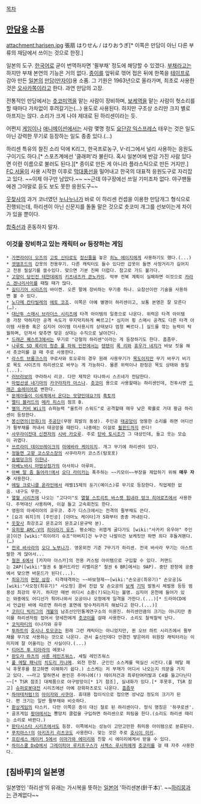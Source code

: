 [[목차]]

== [[만담]]용 소품 ==
attachment:harisen.jpg
張扇
はりせん / はりおうぎ[* 이쪽은 만담이 아닌 다른 부류의 재담에서 쓰이는 것으로 한정.]

일본의 도구. [[한국어]]로 굳이 번역하자면 '쥘부채' 정도에 해당할 수 있겠다. [[부채]]라고는 하지만 부채 본연의 기능은 거의 없다. [[종이]]를 앞뒤로 꺾어 접은 뒤에 한쪽을 [[테이프]]로 감아 만든 [[일본]]의 [[만담]]([[만자이]])용 소품. 그 기원은 1963년으로 올라가며, 최초로 사용한 것은 [[오사카]]쪽이라고 한다. 과연 만담의 고장.

전통적인 만담에서는 [[츳코미]]역을 맡는 사람이 장비하며, [[보케]]역을 맡는 사람이 헛소리를 할 때마다 가차없이 후려갈기는(…) 용도로 사용된다. 하지만 구조상 소리만 크지 별로 아프지는 않다. 소리가 크게 나야 제대로 된 하리센이라는 듯.

어쩐지 [[게임]]이나 [[애니메이션]]에서는 사람 몇명 정도 [[요단강 익스프레스]] 태우는 것은 일도 아닌 강력한 무기로 등장하는 일도 종종 있다.(…)

하리센 특유의 찰진 소리 덕에 K리그, 한국프로농구, V-리그에서 널리 사용하는 응원도구이기도 하다.[* 스포츠계에선 '클래퍼'라 불린다. 혹시 일본어에 반감 가진 사람 있다면 이런 이름으로 불러도 된다.][* 종이로 만든 게 아니라 플라스틱으로 만든 거지만.] [[FC 서울]]이 사용 시작한 이후로 [[막대풍선]]을 밀어내고 한국의 대표적 응원도구로 자리잡고 있다. ~~이제 야구만 남았다.~~ ~~근데 야구장에선 쓰일 기미조차 없다. 야구팬들에겐 그야말로 듣도 보도 못한 응원도구~~

[[웃찾사]]의 과거 코너였던 [[누나누나]]가 바로 이 하리센 컨셉을 이용한 만담개그 형식으로 진행되는데, 하리센이 아닌 신문지를 돌돌 말은 것으로 츳코미 개그를 선보이는게 차이가 있을 뿐이다.  

[[합죽선]]과 혼동하지 말자.
=== 이것을 장비하고 있는 캐릭터 or 등장하는 게임 ===
 * [[가면라이더 오즈]]의 [[고토 신타로]]도 [[정신줄]]을 놓은 [[히노 에이지]]에게 사용하기도 했다.(...)
 * [[겟앰프드]]의 갑옷의 전용무기. 다른 캐릭터도 들수 있다만 갑옷이 들면 사정거리가 길어지고 전용 필살기를 쓸수있다. 맞으면 기분 진짜 더럽다. 참고로 가드 불가다.
 * [[고양이 당인전 테얀데에]]의 [[키츠네즈카 콘노카미]]. 막부 전복 계획이 실패하면 이것으로 [[카라스 겐나리사이]]를 때릴 때가 많다.
 * [[길티기어 시리즈]]의 바이켄. 오른 팔에 장비하는 무기중 하나. 요참선이란 기술을 사용하면 볼 수 있다.
 * [[노다메 칸타빌레]]의 [[에토 코조]]. 이쪽은 아예 별명이 하리센이고, 보통 본명은 잘 모른다(…).
 * [[대난투 스매시 브라더스 시리즈]]에 타격 아이템의 일종으로 나온다. 위력은 타격 아이템중 가장 약하지만 공격 속도가 무지막지하게 빠르고[* 심지어 횡 스매시 공격도 다른 타격 아이템 사용중 혹은 심지어 아이템 미사용시의 상태보다 엄청 빠르다.] 실드를 깎는 능력이 탁월하며, 던져서 맞추면 맞은 상대는 수직으로 날아간다.
 * [[드래곤 퀘스트3]]에서는 무기로 "강철의 하리센"이라는 게 등장하기도 한다. 흠좀무.
 * [[나루토 SD 록리의 청춘 풀 파워 인전]]에서는 [[텐텐]]이 [[록 리]]와 [[휴우가 네지]]가 바보 짓을 해서 츳코미를 걸 때 주로 사용한다.
 * [[라스트 브롱크스]]의 쿠로사와 토오루의 경우 원래 사용무기가 [[목도]]이지만 무기 바꾸기 비기로 목도 사이즈의 하리센으로 바꾸는 게 가능하다. 물론 위력이나 판정은 목도 상태와 동일(...).
 * [[러브라보]]의 쿠라하시 리코. 다만 제작은 타나하시 스즈네가 전담한다.
 * [[마법선생 네기마]]의 [[카구라자카 아스나]]. [[츳코미]] 용으로 사용할때는 하리센인데, 전투시엔 [[드래곤 슬레이어]]로 변한다.
 * [[문제아들이 이세계에서 온다는 모양인데요?]]의 [[흑토끼]]
 * [[멜티 블러드]]의 [[메카 히스이]] 점프 B.
 * [[별의 커비 Wii]]의 슈퍼능력 "울트라 스워드"로 공격할때 매우 낮은 확률로 거대 황금 하리센이 등장한다.
 * [[봉신연의(만화)]]의 [[주공단]](무왕 희발의 동생). 주인공 [[태공망]]이 엉뚱한 소리를 하면 어디선가 쥘부채를 꺼내서 태공망을 때린다. 나중에는 이걸로 [[훨윈드]]까지 쓴다!
 * [[사무라이전대 신켄저]]의 [[시바 카오루]]. 주로 [[탄바 토시조]]가 그 대상인데, 들고 웃는 모습이 귀엽다.
 * [[쓰르라미 데이브레이크]]의 [[마에바라 케이이치]]. 개그 무기에 하리센이 있다.
 * [[정들면 고향 코스모스장]]의 사쿠라자키 코스즈(탐포포)
 * [[슬램덩크]]의 [[이한나]].
 * [[아베노바시 마법상점가]]의 아사히나 아루미.
 * [[아빠 말 좀 들어라!]]에서 [[오다 라이카]]는 폭주하는 ~~키모이~~부장을 제압하기 위해 '''매우 자주''' 사용한다.
 * [[에밀 크로니클 온라인]]에서 레벨15제의 둔기(메이스)류 무기로 등장한다. 직업제한 없음. 내구도 무한.
 * [[열혈 시리즈]]에 나오는 "고다이"도 [[열혈 스트리트 바스켓 힘내라 덩크 히어로즈]]에서 사용한다. 주먹대신 사용하며, 이걸 들고 고속회전도 한다.
 * 영원의 아세리아의 쿄우코. 추가 디스크에서는 전격의 쥘부채도 쓴다.
 * [요괴 워치]의 [주인공] [아마노 케이타]가 5화부터 종종 꺼내든다.
 * [[웃찾사]] 최강조교 문조교의 문조교(문규박 분).
 * [[유희왕 ARC-V]]의 [[히이라기 유즈]]. 평소에는 귀엽게 굴다가도 [wiki:"사카키 유우야" 주인공]이건 [wiki:"히이라기 슈조"아버지]건 누구건 나발이건 보케짓만 하면 죄다 후들겨팬다.(…)
 * [[전국 바사라]]의 [[오다 노부나가]]. 영웅외전 기준 7무기가 하리센. 전국 바사라 무기는 아스트랄한 게 많아서...
 * [[철권 6]]에서 [카자마 아스카]의 전용 커스텀 아이템으로 구입할 수 있다. 커맨드는 2AP([wiki:"철권 6 블러드라인 리벨리온" 철권 6 BR]에서는 9AP). 중단 판정에 공중에서 맞으면 바운드가 된다(...).
 * [[최유기]]의 [[현장 삼장]]. 티격태격하는 ~~바보형제~~[wiki:"손오공(최유기)" 손오공]&[wiki:"사오정(최유기)" 사오정] 콤비 진압 및 손오공의 [[보케]] [[기믹]] 발동시 체벌용 등등 범용성 최강의 무기. 하지만 매번 어디서 소환(?)되는지는 불명. 심지어 온천에 들어가 있는 와중에도 어디선가 튀어나와서 오공이나 오정에게 일격을 가한다.(...)[* 드라마CD에서 언급된 바에 따르면 하리센 표면에 방수처리까지 해놨다고 한다.(...)]
 * [[코미디 빅리그]]의 [[개불]]의 남조선인민통계연구소의 이용진. 하리센만큼의 크기는 아니지만 종이를 하리센처럼 접어서 양세찬에게 [[츳코미]]를 걸때 사용한다. 소리도 찰싹찰싹 난다.
 * [[코믹파티]]의 이나가와 유우
 * [[투하트]]의 [[호시나 토모코]]는 원래 그런 캐릭터는 아니었지만, 퀸 오브 하트 시리즈에서 쥘부채를 무기로 사용하는 것으로 나온다. 관서 출신인데다 안경낀 땋은머리 위원장 캐릭터라는 이미지에 잘 어울리는 건 사실이다.(...) 
 * [[티어즈 투 티아라]]의 에포나
 * [[판도라 하츠]]의 [[샤론 레인즈워스]], 셰릴 레인즈워스
 * [[풀 메탈 패닉]]의 [[치도리 카나메]]. 외전 한정. 군인인 소스케를 떡실신 시킨다.(풀 메탈 패닉 후못후를 참고하면 이해하기 쉽다.) 소스케는 저 부채가 어디서 나오는지 의문을 가지고 있다. ~~라고 말하면서 본인은 주머니에(!) 테이저건과 최루탄여러발과 C4를 들고다닌다~~[* TSR 참조] 대체품으로 야구방망이[* 1기 참조], 실내화가 있다.[* 후못후, TSR 참고] [[슈퍼로봇대전]] 시리즈에선 아예 강화파츠로도 나온다. [[흠좀무]]
 * [[하야테처럼!]]의 [[아이자와 사쿠야]]. 휴대용 접이식으로 접으면 성냑갑 정도의 크기가 된다. 편 크기는 일반 쥘부채와 비슷하다.
 * [[환상게임]]의 타스키. 다만 이쪽은 종이 대신 철로 된 하리센이다. 정식 명칭은 '하쿠로센'.
 * 골프게임 [[팡야]]에서는 뿅망치 클럽을 구입하면 하리센으로 퍼팅을 한다.(소리도 하리센 때리는 소리로 바뀐다.)
 * [[판타시스타 시리즈]]에서도 등장. 이쪽에서는 성능이 고만고만한 취미용 아이템으로 분류된다.
 * [[푸치마스!]]의 [[아키즈키 리츠코]]도 사용한다. 맞는 것은 주로 [[호시이 미키]].
 * [[프린세스 메이커 5]]에서 [[이마가와 에미리]]와 친할 시 에미리에게서 받을 수 있다.
 * [[하이스쿨 DxD]]에서 [[그레이피아 루키프구스]]가 [[서젝스 루시퍼]]에게 [[츳코미]]를 걸 때 자주 사용한다.

== [침바루]의 일본명 ==
일본명인 '하리센'의 유래는 가시복을 뜻하는 [[일본어]] '하리센본(針千本)'. ~~[[하리뭉]]과는 관계없다~~
